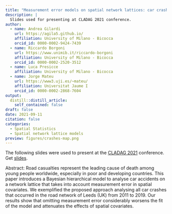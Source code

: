 ```yaml
---
title: "Measurement error models on spatial network lattices: car crashes in Leeds"
description: |
  Slides used for presenting at CLADAG 2021 conference. 
author:
  - name: Andrea Gilardi
    url: https://agila5.github.io/
    affiliation: University of Milano - Bicocca
    orcid_id: 0000-0002-9424-7439
  - name: Riccardo Borgoni
    url: https://www.unimib.it/riccardo-borgoni
    affiliation: University of Milano - Bicocca
    orcid_id: 0000-0002-2520-3512
  - name: Luca Presicce 
    affiliation: University of Milano - Bicocca
  - name: Jorge Mateu
    url: https://www3.uji.es/~mateu/
    affiliation: Universitat Jaume I
    orcid_id: 0000-0002-2868-7604
output:
  distill::distill_article:
    self_contained: false
draft: false
date: 2021-09-11
citation: false
categories:
  - Spatial Statistics 
  - Spatial network lattice models
preview: figures/crashes-map.png
---
```


The following slides were used to present at the [CLADAG 2021](https://datascience.unifi.it/cladag2021/) conference. 
Get <a href="https://docs.google.com/viewer?url=https://raw.githubusercontent.com/agila5/agila5.github.io/master/data/presentations/2021-09-11-CLADAG2021/CLADAG2021.pdf" target="_blank" rel="nopener">slides</a>. 

Abstract: Road casualties represent the leading cause of death among young people worldwide, especially in poor and developing countries. This paper introduces a Bayesian hierarchical model to analyse car accidents on a network lattice that takes into account measurement error in spatial covariates. We exemplified the proposed approach analysing all car crashes that occurred in the road network of Leeds (UK) from 2011 to 2019. Our results show that omitting measurement error considerably worsens the fit of the model and attenuates the effects of spatial covariates.

